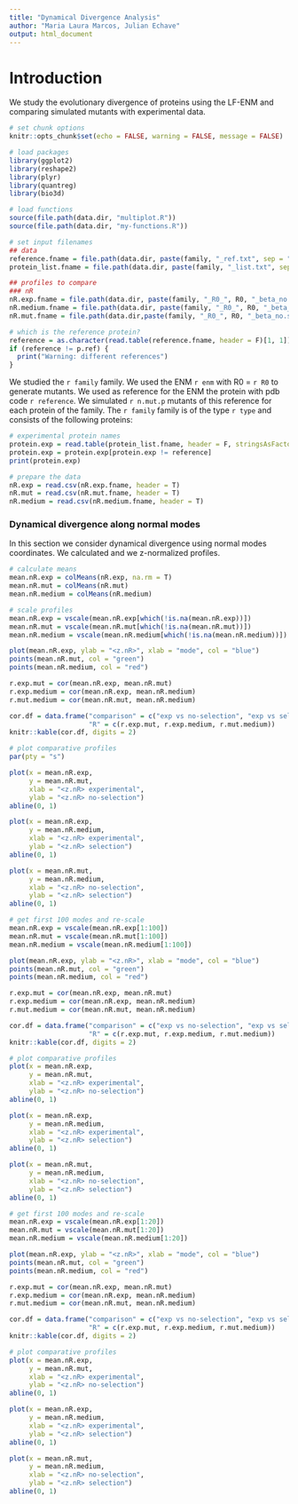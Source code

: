 ```yaml
---
title: "Dynamical Divergence Analysis"
author: "Maria Laura Marcos, Julian Echave"
output: html_document
---
```


# Introduction
We study the evolutionary divergence of proteins using the LF-ENM and comparing simulated mutants with experimental data.

```r
# set chunk options
knitr::opts_chunk$set(echo = FALSE, warning = FALSE, message = FALSE)
```

```r
# load packages
library(ggplot2)
library(reshape2)
library(plyr)
library(quantreg)
library(bio3d)

# load functions
source(file.path(data.dir, "multiplot.R"))
source(file.path(data.dir, "my-functions.R")) 
```

```r
# set input filenames
## data
reference.fname = file.path(data.dir, paste(family, "_ref.txt", sep = ""))
protein_list.fname = file.path(data.dir, paste(family, "_list.txt", sep = ""))

## profiles to compare
### nR
nR.exp.fname = file.path(data.dir, paste(family, "_R0_", R0, "_beta_no.sel_K.analysis_Keff_out_m.exp.nR.csv", sep = ""))
nR.medium.fname = file.path(data.dir, paste(family, "_R0_", R0, "_beta_medium.sel_K.analysis_Keff_out_m.theo.nR.csv", sep = ""))
nR.mut.fname = file.path(data.dir,paste(family, "_R0_", R0, "_beta_no.sel_K.analysis_Keff_out_m.theo.nR.csv", sep = ""))
```

```r
# which is the reference protein?
reference = as.character(read.table(reference.fname, header = F)[1, 1])
if (reference != p.ref) {
  print("Warning: different references")
}
```
We studied the `r family` family. 
We used the ENM `r enm` with R0 = `r R0` to generate mutants.
We used as reference for the ENM the protein with pdb code `r reference`. 
We simulated `r n.mut.p` mutants of this reference for each protein of the family.
The `r family` family is of the type `r type` and consists of the following proteins:

```r
# experimental protein names
protein.exp = read.table(protein_list.fname, header = F, stringsAsFactors = F)[, 1]
protein.exp = protein.exp[protein.exp != reference]
print(protein.exp)
```
```r
# prepare the data
nR.exp = read.csv(nR.exp.fname, header = T)
nR.mut = read.csv(nR.mut.fname, header = T)
nR.medium = read.csv(nR.medium.fname, header = T)
```
### Dynamical divergence along normal modes

In this section we consider dynamical divergence using normal modes coordinates. We calculated <nR> and we z-normalized profiles.

```r
# calculate means
mean.nR.exp = colMeans(nR.exp, na.rm = T)
mean.nR.mut = colMeans(nR.mut)
mean.nR.medium = colMeans(nR.medium)

# scale profiles
mean.nR.exp = vscale(mean.nR.exp[which(!is.na(mean.nR.exp))])
mean.nR.mut = vscale(mean.nR.mut[which(!is.na(mean.nR.mut))])
mean.nR.medium = vscale(mean.nR.medium[which(!is.na(mean.nR.medium))])

plot(mean.nR.exp, ylab = "<z.nR>", xlab = "mode", col = "blue")
points(mean.nR.mut, col = "green")
points(mean.nR.medium, col = "red")

r.exp.mut = cor(mean.nR.exp, mean.nR.mut)
r.exp.medium = cor(mean.nR.exp, mean.nR.medium)
r.mut.medium = cor(mean.nR.mut, mean.nR.medium)

cor.df = data.frame("comparison" = c("exp vs no-selection", "exp vs selection", "no-selection vs selection"),
                    "R" = c(r.exp.mut, r.exp.medium, r.mut.medium))
knitr::kable(cor.df, digits = 2)
```

```r

# plot comparative profiles 
par(pty = "s")

plot(x = mean.nR.exp, 
     y = mean.nR.mut, 
     xlab = "<z.nR> experimental", 
     ylab = "<z.nR> no-selection")
abline(0, 1)

plot(x = mean.nR.exp, 
     y = mean.nR.medium, 
     xlab = "<z.nR> experimental", 
     ylab = "<z.nR> selection")
abline(0, 1)

plot(x = mean.nR.mut, 
     y = mean.nR.medium, 
     xlab = "<z.nR> no-selection", 
     ylab = "<z.nR> selection")
abline(0, 1)
```

```r

# get first 100 modes and re-scale
mean.nR.exp = vscale(mean.nR.exp[1:100])
mean.nR.mut = vscale(mean.nR.mut[1:100])
mean.nR.medium = vscale(mean.nR.medium[1:100])

plot(mean.nR.exp, ylab = "<z.nR>", xlab = "mode", col = "blue")
points(mean.nR.mut, col = "green")
points(mean.nR.medium, col = "red")

r.exp.mut = cor(mean.nR.exp, mean.nR.mut)
r.exp.medium = cor(mean.nR.exp, mean.nR.medium)
r.mut.medium = cor(mean.nR.mut, mean.nR.medium)

cor.df = data.frame("comparison" = c("exp vs no-selection", "exp vs selection", "no-selection vs selection"),
                    "R" = c(r.exp.mut, r.exp.medium, r.mut.medium))
knitr::kable(cor.df, digits = 2)
```

```r

# plot comparative profiles 
plot(x = mean.nR.exp, 
     y = mean.nR.mut, 
     xlab = "<z.nR> experimental", 
     ylab = "<z.nR> no-selection")
abline(0, 1)

plot(x = mean.nR.exp, 
     y = mean.nR.medium, 
     xlab = "<z.nR> experimental", 
     ylab = "<z.nR> selection")
abline(0, 1)

plot(x = mean.nR.mut, 
     y = mean.nR.medium, 
     xlab = "<z.nR> no-selection", 
     ylab = "<z.nR> selection")
abline(0, 1)
```
```r

# get first 100 modes and re-scale
mean.nR.exp = vscale(mean.nR.exp[1:20])
mean.nR.mut = vscale(mean.nR.mut[1:20])
mean.nR.medium = vscale(mean.nR.medium[1:20])

plot(mean.nR.exp, ylab = "<z.nR>", xlab = "mode", col = "blue")
points(mean.nR.mut, col = "green")
points(mean.nR.medium, col = "red")

r.exp.mut = cor(mean.nR.exp, mean.nR.mut)
r.exp.medium = cor(mean.nR.exp, mean.nR.medium)
r.mut.medium = cor(mean.nR.mut, mean.nR.medium)

cor.df = data.frame("comparison" = c("exp vs no-selection", "exp vs selection", "no-selection vs selection"),
                    "R" = c(r.exp.mut, r.exp.medium, r.mut.medium))
knitr::kable(cor.df, digits = 2)
```

```r

# plot comparative profiles 
plot(x = mean.nR.exp, 
     y = mean.nR.mut, 
     xlab = "<z.nR> experimental", 
     ylab = "<z.nR> no-selection")
abline(0, 1)

plot(x = mean.nR.exp, 
     y = mean.nR.medium, 
     xlab = "<z.nR> experimental", 
     ylab = "<z.nR> selection")
abline(0, 1)

plot(x = mean.nR.mut, 
     y = mean.nR.medium, 
     xlab = "<z.nR> no-selection", 
     ylab = "<z.nR> selection")
abline(0, 1)
```